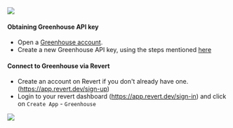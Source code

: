 <img src="https://res.cloudinary.com/dwoiwg0t5/image/upload/f_auto,q_auto/v1/RevertAppLogos/jkmm7nwwady1udylg6gc" />

#### Obtaining Greenhouse API key

-   Open a [Greenhouse account](https://www.greenhouse.com/).
-   Create a new Greenhouse API key, using the steps mentioned [here](https://support.greenhouse.io/hc/en-us/articles/115000521723-Manage-Harvest-API-key-permissions)

#### Connect to Greenhouse via Revert

-   Create an account on Revert if you don't already have one. (https://app.revert.dev/sign-up)
-   Login to your revert dashboard (https://app.revert.dev/sign-in) and click on `Create App` - `Greenhouse`

<img src="https://res.cloudinary.com/dfcnic8wq/image/upload/v1705652583/Revert/Docs/nwlrrom2sw5xj7dsgznv.png" />
